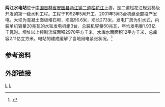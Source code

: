 {{Infobox dam
| name =两江水电站
| official_name =
| image =
| image_size =
| image_caption =
| image_alt =
| location_map =China Jilin
| location_map_width =
| location_map_text =
| lat_d =42
| lat_m =35
| lat_s =21
| lat_NS =N
| long_d =128
| long_m =06
| long_s =27
| long_EW =E
| coordinates_type = type:landmark
| coordinates_display= inline,title
| coordinates_ref =
| country ={{PRC}}
| locale =[[吉林省|吉林省]][[安图县|安图县]]
| status =运行中
| construction_began =1992年5月
| open = 2001年3月
| demolished =
| cost =
| owner = 
| type =混凝土面板堆石坝
| length ={{Convert|273|m|ft|0|abbr=on}}
| height ={{Convert|56.6|m|ft|0|abbr=on}}
| crest_width =
| base_width =
| volume =
| crosses =[[二道松花江|二道松花江]]
| spillways =
| spillway_type =Service, crest overflow
| spillway_capacity =
| reservoir =两江水库
| reservoir_capacity ={{Convert|211000000|m3|acre.ft|0|abbr=on|lk=out}}
| reservoir_catchment={{Convert|2970|km2|sqmi|0|abbr=on}}
| reservoir_surface ={{Convert|12|km2|sqmi|0|abbr=on}}
| reservoir_max_depth=
| hydraulic_head =
| tidal_range =
| plant_owner =
| plant_operator =
| plant_commission =
| plant_licence_exp =
| plant_decommission =
| plant_type =引水式
| turbines = 3台
| installed_capacity = 60 [[兆瓦|兆瓦]]
| max_planned_cap =
| capacity_factor =
| average_annual_gen = 1.93亿 [[kWh|kWh]]
| net_generation =
| website =
| as_of =
| extra =
}}
'''两江水电站'''位于[[中国|中国]][[吉林省|吉林省]][[安图县|安图县]][[两江镇_(安图县)|两江镇]][[二道松花江|二道松花江]]上游，是二道松花江规划梯级开发的第一级水利工程。工程于1992年5月开工，2001年3月3台机组全部投产发电。大坝为混凝土面板堆石坝，坝高56.6米，坝长273米。发电厂房为引水式，内装单机容量20兆瓦的水轮发电机组3台，总装机容量60兆瓦，年均发电量1.93亿千瓦时。坝址以上控制流域面积2970平方千米，水库水面面积12平方千米，总库容2.11亿立方米。电站的建成缓解了当地用电紧张状况。<ref name="中国河湖大典">{{cite book zh |author=《[[中国河湖大典|中国河湖大典]]》编纂委员会 |title=《中国河湖大典·黑龙江、辽河卷》 |format=M |edition=1 |location=北京 |publisher=中国水利水电出版社 |date=2014年4月 |pages=119页 |id= ISBN 978-7-5170-1950-3}}</ref>
==参考资料==
{{reflist}}
==外部链接==
[[Category:吉林水电站|L]]
[[Category:安图县|L]]
